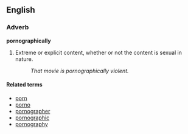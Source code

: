 ==English==

===Adverb===
'''pornographically'''
#Extreme or explicit content, whether or not the content is sexual in nature.
#:''That movie is pornographically violent.''

====Related terms====
*[[porn]]
*[[porno]]
*[[pornographer]]
*[[pornographic]]
*[[pornography]]